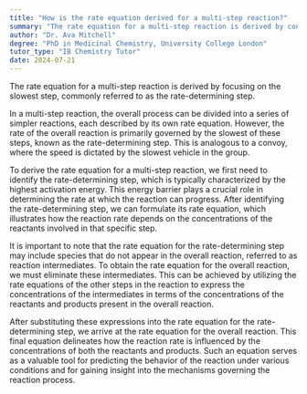 ```yaml
---
title: "How is the rate equation derived for a multi-step reaction?"
summary: "The rate equation for a multi-step reaction is derived by considering the slowest step, also known as the rate-determining step."
author: "Dr. Ava Mitchell"
degree: "PhD in Medicinal Chemistry, University College London"
tutor_type: "IB Chemistry Tutor"
date: 2024-07-21
---
```


The rate equation for a multi-step reaction is derived by focusing on the slowest step, commonly referred to as the rate-determining step.

In a multi-step reaction, the overall process can be divided into a series of simpler reactions, each described by its own rate equation. However, the rate of the overall reaction is primarily governed by the slowest of these steps, known as the rate-determining step. This is analogous to a convoy, where the speed is dictated by the slowest vehicle in the group.

To derive the rate equation for a multi-step reaction, we first need to identify the rate-determining step, which is typically characterized by the highest activation energy. This energy barrier plays a crucial role in determining the rate at which the reaction can progress. After identifying the rate-determining step, we can formulate its rate equation, which illustrates how the reaction rate depends on the concentrations of the reactants involved in that specific step.

It is important to note that the rate equation for the rate-determining step may include species that do not appear in the overall reaction, referred to as reaction intermediates. To obtain the rate equation for the overall reaction, we must eliminate these intermediates. This can be achieved by utilizing the rate equations of the other steps in the reaction to express the concentrations of the intermediates in terms of the concentrations of the reactants and products present in the overall reaction.

After substituting these expressions into the rate equation for the rate-determining step, we arrive at the rate equation for the overall reaction. This final equation delineates how the reaction rate is influenced by the concentrations of both the reactants and products. Such an equation serves as a valuable tool for predicting the behavior of the reaction under various conditions and for gaining insight into the mechanisms governing the reaction process.
    